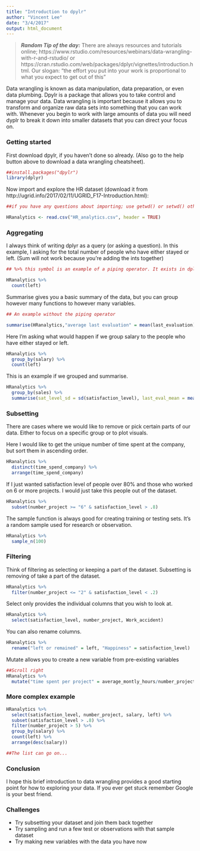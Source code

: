 ```yaml
---
title: "Introduction to dpylr"
author: "Vincent Lee"
date: "3/4/2017"
output: html_document
---
```


> ***Random Tip of the day:*** There are always resources and tutorials online; https://www.rstudio.com/resources/webinars/data-wrangling-with-r-and-rstudio/ or https://cran.rstudio.com/web/packages/dplyr/vignettes/introduction.html. Our slogan: "the effort you put into your work is proportional to what you expect to get out of this"

Data wrangling is known as data manipulation, data preparation, or even data plumbing. Dpylr is a package that allows you to take control and manage your data. Data wrangling is important because it allows you to transform and organize raw data sets into something that you can work with. Whenever you begin to work with large amounts of data you will need dyplr to break it down into smaller datasets that you can direct your focus on.

### Getting started

First download dpylr, if you haven't done so already. (Also go to the help button above to download a data wrangling cheatsheet).

```r
##install.packages("dpylr")
library(dplyr)
```

Now import and explore the HR dataset (download it from http://ugrid.info/2017/02/11/UGRID_F17-Introduction.html):

```r
##if you have any questions about importing; use getwd() or setwd() otherwise direct message one of the officers on slack.

HRanalytics <- read.csv("HR_analytics.csv", header = TRUE)
```

### Aggregating

I always think of writing dplyr as a query (or asking a question). In this example, I asking for the total number of people who have either stayed or left. (Sum will not work because you're adding the ints together)

```r
## %>% this symbol is an example of a piping operator. It exists in dplyr to simplify multiple operations so you can read left-to-right then top-to-bottom. Rather than one giant line with multiple parthesises. Don't worry if this is confusing, you will eventually get use to it.

HRanalytics %>% 
  count(left)  
```

Summarise gives you a basic summary of the data, but you can group however many functions to however many variables.

```r
## An example without the piping operator

summarise(HRanalytics,"average last evaluation" = mean(last_evaluation), "median satisfaction level" = median(satisfaction_level))
```

Here I'm asking what would happen if we group salary to the people who have either stayed or left.

```r
HRanalytics %>% 
  group_by(salary) %>%
  count(left)
```

This is an example if we grouped and summarise.

```r
HRanalytics %>% 
  group_by(sales) %>%
  summarise(sat_level_sd = sd(satisfaction_level), last_eval_mean = mean(last_evaluation)) 
```

### Subsetting

There are cases where we would like to remove or pick certain parts of our data. Either to focus on a specific group or to plot visuals.

Here I would like to get the unique number of time spent at the company, but sort them in ascending order.

```r
HRanalytics %>% 
  distinct(time_spend_company) %>% 
  arrange(time_spend_company)
```

If I just wanted satisfaction level of people over 80% and those who worked on 6 or more projects. I would just take this people out of the dataset.

```r
HRanalytics %>% 
  subset(number_project >= "6" & satisfaction_level > .8)
```

The sample function is always good for creating training or testing sets. It's a random sample used for research or observation.

```r
HRanalytics %>% 
  sample_n(100)
```

### Filtering

Think of filtering as selecting or keeping a part of the dataset. Subsetting is removing of take a part of the dataset.

```r
HRanalytics %>% 
  filter(number_project <= "2" & satisfaction_level < .2)
```

Select only provides the individual columns that you wish to look at.

```r
HRanalytics %>% 
  select(satisfaction_level, number_project, Work_accident)
```

You can also rename columns.

```r
HRanalytics %>% 
  rename("left or remained" = left, "Happiness" = satisfaction_level)
```

Mutate allows you to create a new variable from pre-existing variables

```r
##Scroll right
HRanalytics %>% 
  mutate("time spent per project" = average_montly_hours/number_project)
```

### More complex example

```r
HRanalytics %>% 
  select(satisfaction_level, number_project, salary, left) %>%
  subset(satisfaction_level > .8) %>%
  filter(number_project > 5) %>%
  group_by(salary) %>%
  count(left) %>%
  arrange(desc(salary))

##The list can go on...
```

### Conclusion

I hope this brief introduction to data wrangling provides a good starting point for how to exploring your data. If you ever get stuck remember Google is your best friend.

### Challenges

- Try subsetting your dataset and join them back together
- Try sampling and run a few test or observations with that sample dataset
- Try making new variables with the data you have now